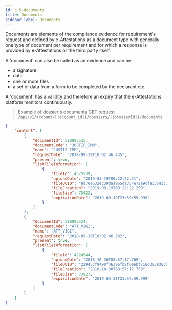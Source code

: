```yaml
---
id: c-5-documents
title: Documents
sidebar_label: Documents
---
```


Documents are elements of the compliance evidence for requirement's request and defined by e-Attestations as a document type with generally one type of document per requirement and for which a response is provided by e-Attestations or the third party itself.

A 'document' can also be called as an evidence and can be :

- a signature
- data
- one or more files
- a set of data from a form to be completed by the declarant
etc.

A 'document' has a validity and therefore an expiry that the e-Attestations platform monitors continuously.

> Example of dossier's documents GET request `/api/v1/account/{{account_id}}/dossiers/{{dossierId}}/documents`

```json
{
    "content": [
        {
            "documentId": 510893525,
            "documentCode": "JUSTIF_IMM",
            "name": "JUSTIF_IMM",
            "requestDate": "2018-09-19T10:02:46.435",
            "present": true,
            "listFileInformation": [
                {
                    "fileId": 4575539,
                    "uploadDate": "2019-03-19T00:22:22.31",
                    "fileUUID": "8d76e532ec39daa965da354e72a9cfa35c43c2ab",
                    "fileCreation": "2019-03-19T00:22:22.299",
                    "fileSize": 75422,
                    "expirationDate": "2019-09-19T23:59:59.999"
                }
            ]
        },
        {
            "documentId": 510893524,
            "documentCode": "ATT_VIGI",
            "name": "ATT_VIGI",
            "requestDate": "2018-09-19T10:02:46.382",
            "present": true,
            "listFileInformation": [
                {
                    "fileId": 4224544,
                    "uploadDate": "2018-10-30T08:57:17.765",
                    "fileUUID": "22945cf9490f46396fb2f6e6bf716d383836cb9f",
                    "fileCreation": "2018-10-30T08:57:17.759",
                    "fileSize": 73927,
                    "expirationDate": "2019-03-31T23:59:59.999"
                }
            ]
        }
    ]
}
```
